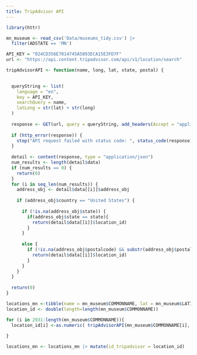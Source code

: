 ```yaml
---
title: TripAdvisor API 
---
```


```r
library(httr)
```

```r
mn_museum <- read_csv('Data/museums_tidy.csv') |>
  filter(ADSTATE == 'MN')
```

```r
API_KEY = "024CD356E7014745A5893ECA15E3FD7F"
url <- "https://api.content.tripadvisor.com/api/v1/location/search"
```

```r
tripAdvisorAPI <- function(name, long, lat, state, postal) {

  
  queryString <- list(
    language = "en",
    key = API_KEY,
    searchQuery = name,
    latLong = str(lat) + str(long)
  )
  
  response <- GET(url, query = queryString, add_headers(Accept = "application/json"))
  
  if (http_error(response)) {
    stop("API request failed with status code: ", status_code(response))
  }
  
  detail <- content(response, type = "application/json")
  num_results <- length(detail$data)
  if (num_results == 0) {
    return(0)
  }
  for (i in seq_len(num_results)) {
    address_obj <- detail$data[[i]]$address_obj
    
    if (address_obj$country == "United States") {
      
      if (!is.na(address_obj$state)) {
        if(address_obj$state == state){
          return(detail$data[[i]]$location_id)
        }
      }
      
      else {
        if (!is.na(address_obj$postalcode) && substr(address_obj$postalcode, 1, 5) == postal) {
          return(detail$data[[i]]$location_id)
        }
      }
    }
  }
  
  return(0)
}
```



```r
locations_mn <-tibble(name = mn_museum$COMMONNAME, lat = mn_museum$LATITUDE, long = mn_museum$LONGITUDE)
location_id <- double(length=length(mn_museum$COMMONNAME))
```

```r
for (i in 2931:length(mn_museum$COMMONNAME)){
  location_id[i] <-as.numeric( tripAdvisorAPI(mn_museum$COMMONNAME[i], mn_museum$LONGITUDE[i], mn_museum$LATITUDE[i], "Minnesota",mn_museum$ADZIP5[i]))
  
}

```

```r
locations_mn <- locations_mn |> mutate(id_tripadvisor = location_id) 
```






